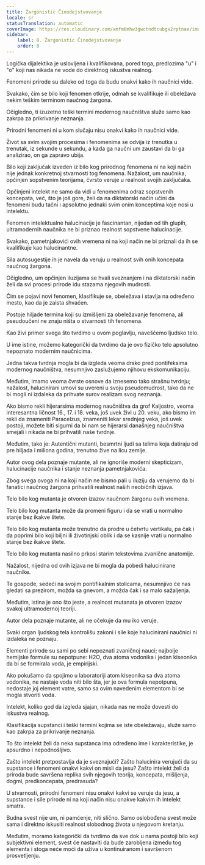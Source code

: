 ```yaml
---
title: Žargonistic Činodejstvovanje
locale: sr
statusTranslation: automatic
coverImage: https://res.cloudinary.com/xmfm6mhw3gwctndtcubgx2rptnae/image/upload/v1741354419/small_cover_la_gran_rebelion_28716e29d2.webp
sidebar:
    label: 8. Žargonistic Činodejstvovanje
    order: 8
---
```

Logička dijalektika je uslovljena i kvalifikovana, pored toga, predlozima "u" i "o" koji nas nikada ne vode do direktnog iskustva realnog.

Fenomeni prirode su daleko od toga da budu onakvi kako ih naučnici vide.

Svakako, čim se bilo koji fenomen otkrije, odmah se kvalifikuje ili obeležava nekim teškim terminom naučnog žargona.

Očigledno, ti izuzetno teški termini modernog naučništva služe samo kao zakrpa za prikrivanje neznanja.

Prirodni fenomeni ni u kom slučaju nisu onakvi kako ih naučnici vide.

Život sa svim svojim procesima i fenomenima se odvija iz trenutka u trenutak, iz sekunde u sekundu, a kada ga naučni um zaustavi da bi ga analizirao, on ga zapravo ubija.

Bilo koji zaključak izveden iz bilo kog prirodnog fenomena ni na koji način nije jednak konkretnoj stvarnosti tog fenomena. Nažalost, um naučnika, opčinjen sopstvenim teorijama, čvrsto veruje u realnost svojih zaključaka.

Opčinjeni intelekt ne samo da vidi u fenomenima odraz sopstvenih koncepata, već, što je još gore, želi da na diktatorski način učini da fenomeni budu tačni i apsolutno jednaki svim onim konceptima koje nosi u intelektu.

Fenomen intelektualne halucinacije je fascinantan, nijedan od tih glupih, ultramodernih naučnika ne bi priznao realnost sopstvene halucinacije.

Svakako, pametnjakovići ovih vremena ni na koji način ne bi priznali da ih se kvalifikuje kao halucinantne.

Sila autosugestije ih je navela da veruju u realnost svih onih koncepata naučnog žargona.

Očigledno, um opčinjen iluzijama se hvali sveznanjem i na diktatorski način želi da svi procesi prirode idu stazama njegovih mudrosti.

Čim se pojavi novi fenomen, klasifikuje se, obeležava i stavlja na određeno mesto, kao da je zaista shvaćen.

Postoje hiljade termina koji su izmišljeni za obeležavanje fenomena, ali pseudoučeni ne znaju ništa o stvarnosti tih fenomena.

Kao živi primer svega što tvrdimo u ovom poglavlju, navešćemo ljudsko telo.

U ime istine, možemo kategorički da tvrdimo da je ovo fizičko telo apsolutno nepoznato modernim naučnicima.

Jedna takva tvrdnja mogla bi da izgleda veoma drsko pred pontifeksima modernog naučništva, nesumnjivo zaslužujemo njihovu ekskomunikaciju.

Međutim, imamo veoma čvrste osnove da iznesemo tako strašnu tvrdnju; nažalost, halucinirani umovi su uvereni u svoju pseudomudrost, tako da ne bi mogli ni izdaleka da prihvate surov realizam svog neznanja.

Ako bismo rekli hijerarsima modernog naučništva da grof Kaljostro, veoma interesantna ličnost 16., 17. i 18. veka, još uvek živi u 20. veku, ako bismo im rekli da znameniti Paracelzus, znameniti lekar srednjeg veka, još uvek postoji, možete biti sigurni da bi nam se hijerarsi današnjeg naučništva smejali i nikada ne bi prihvatili naše tvrdnje.

Međutim, tako je: Autentični mutanti, besmrtni ljudi sa telima koja datiraju od pre hiljada i miliona godina, trenutno žive na licu zemlje.

Autor ovog dela poznaje mutante, ali ne ignoriše moderni skepticizam, halucinacije naučnika i stanje neznanja pametnjakovića.

Zbog svega ovoga ni na koji način ne bismo pali u iluziju da verujemo da bi fanatici naučnog žargona prihvatili realnost naših neobičnih izjava.

Telo bilo kog mutanta je otvoren izazov naučnom žargonu ovih vremena.

Telo bilo kog mutanta može da promeni figuru i da se vrati u normalno stanje bez ikakve štete.

Telo bilo kog mutanta može trenutno da prodre u četvrtu vertikalu, pa čak i da poprimi bilo koji biljni ili životinjski oblik i da se kasnije vrati u normalno stanje bez ikakve štete.

Telo bilo kog mutanta nasilno prkosi starim tekstovima zvanične anatomije.

Nažalost, nijedna od ovih izjava ne bi mogla da pobedi halucinirane naučnike.

Te gospode, sedeći na svojim pontifikalnim stolicama, nesumnjivo će nas gledati sa prezirom, možda sa gnevom, a možda čak i sa malo sažaljenja.

Međutim, istina je ono što jeste, a realnost mutanata je otvoren izazov svakoj ultramodernoj teoriji.

Autor dela poznaje mutante, ali ne očekuje da mu iko veruje.

Svaki organ ljudskog tela kontrolišu zakoni i sile koje halucinirani naučnici ni izdaleka ne poznaju.

Elementi prirode su sami po sebi nepoznati zvaničnoj nauci; najbolje hemijske formule su nepotpune: H2O, dva atoma vodonika i jedan kiseonika da bi se formirala voda, je empirijski.

Ako pokušamo da spojimo u laboratoriji atom kiseonika sa dva atoma vodonika, ne nastaje voda niti bilo šta, jer je ova formula nepotpuna, nedostaje joj element vatre, samo sa ovim navedenim elementom bi se mogla stvoriti voda.

Intelekt, koliko god da izgleda sjajan, nikada nas ne može dovesti do iskustva realnog.

Klasifikacija supstanci i teški termini kojima se iste obeležavaju, služe samo kao zakrpa za prikrivanje neznanja.

To što intelekt želi da neka supstanca ima određeno ime i karakteristike, je apsurdno i nepodnošljivo.

Zašto intelekt pretpostavlja da je sveznajući? Zašto halucinira verujući da su supstance i fenomeni onakvi kakvi on misli da jesu? Zašto intelekt želi da priroda bude savršena replika svih njegovih teorija, koncepata, mišljenja, dogmi, predkoncepata, predrasuda?

U stvarnosti, prirodni fenomeni nisu onakvi kakvi se veruje da jesu, a supstance i sile prirode ni na koji način nisu onakve kakvim ih intelekt smatra.

Budna svest nije um, ni pamćenje, niti slično. Samo oslobođena svest može sama i direktno iskusiti realnost slobodnog života u njegovom kretanju.

Međutim, moramo kategorički da tvrdimo da sve dok u nama postoji bilo koji subjektivni element, svest će nastaviti da bude zarobljena između tog elementa i stoga neće moći da uživa u kontinuiranom i savršenom prosvetljenju.

